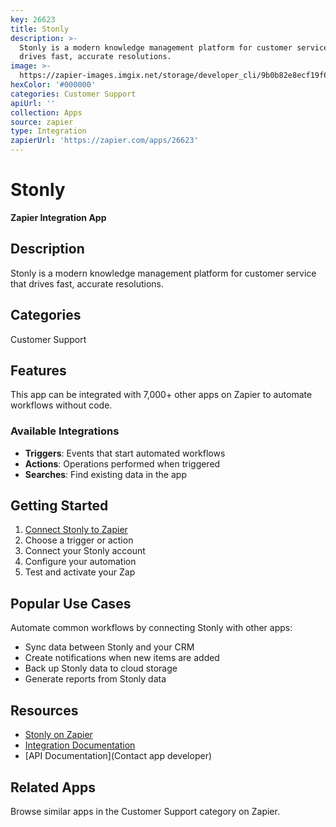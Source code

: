 ```yaml
---
key: 26623
title: Stonly
description: >-
  Stonly is a modern knowledge management platform for customer service that
  drives fast, accurate resolutions.
image: >-
  https://zapier-images.imgix.net/storage/developer_cli/9b0b82e8ecf19f6a50058f2a1e6aff1b.png?auto=format%2Ccompress&ixlib=python-3.0.0&q=50
hexColor: '#000000'
categories: Customer Support
apiUrl: ''
collection: Apps
source: zapier
type: Integration
zapierUrl: 'https://zapier.com/apps/26623'
---
```

# Stonly

**Zapier Integration App**

## Description

Stonly is a modern knowledge management platform for customer service that drives fast, accurate resolutions.

## Categories

Customer Support

## Features

This app can be integrated with 7,000+ other apps on Zapier to automate workflows without code.

### Available Integrations

- **Triggers**: Events that start automated workflows
- **Actions**: Operations performed when triggered
- **Searches**: Find existing data in the app

## Getting Started

1. [Connect Stonly to Zapier](https://zapier.com/apps/26623)
2. Choose a trigger or action
3. Connect your Stonly account
4. Configure your automation
5. Test and activate your Zap

## Popular Use Cases

Automate common workflows by connecting Stonly with other apps:

- Sync data between Stonly and your CRM
- Create notifications when new items are added
- Back up Stonly data to cloud storage
- Generate reports from Stonly data

## Resources

- [Stonly on Zapier](https://zapier.com/apps/26623)
- [Integration Documentation](https://zapier.com/apps/26623/integrations)
- [API Documentation](Contact app developer)

## Related Apps

Browse similar apps in the Customer Support category on Zapier.
